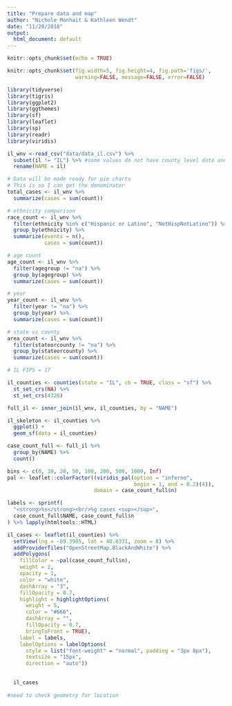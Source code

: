 ```yaml
---
title: "Prepare data and map"
author: "Nichole Monhait & Kathleen Wendt"
date: "11/28/2018"
output:
  html_document: default
---
```


```r
knitr::opts_chunk$set(echo = TRUE)
```


```r
knitr::opts_chunk$set(fig.width=5, fig.height=4, fig.path='figs/',
                      warning=FALSE, message=FALSE, error=FALSE)
```


```r

library(tidyverse)
library(tigris)
library(ggplot2)
library(ggthemes)
library(sf)
library(leaflet)
library(sp)
library(readr)
library(viridis)

```


```r

il_wnv <-read_csv("data/data_il.csv") %>% 
  subset(il != "IL") %>% #some values do not have county level data and are indicated as IL
  rename(NAME = il) 

```


```r

# Data will be made ready for pie charts
# This is so I can get the denominator
total_cases <- il_wnv %>% 
  summarize(cases = sum(count))

# ethnicity comparison
race_count <- il_wnv %>% 
  filter(ethnicity %in% c("Hispanic or Latino", "NotHispNotLatino")) %>% 
  group_by(ethnicity) %>% 
  summarize(events = n(),
            cases = sum(count))

# age count
age_count <- il_wnv %>% 
  filter(agegroup != "na") %>% 
  group_by(agegroup) %>% 
  summarize(cases = sum(count))

# year
year_count <- il_wnv %>% 
  filter(year != "na") %>% 
  group_by(year) %>% 
  summarize(cases = sum(count))

# state vs county
area_count <- il_wnv %>% 
  filter(stateorcounty != "na") %>% 
  group_by(stateorcounty) %>% 
  summarize(cases = sum(count))

```


```r

# IL FIPS = 17

il_counties <- counties(state = "IL", cb = TRUE, class = "sf") %>% 
  st_set_crs(NA) %>%
  st_set_crs(4326)

```


```r

full_il <- inner_join(il_wnv, il_counties, by = "NAME")

```


```r

il_skeleton <- il_counties %>% 
  ggplot() +
  geom_sf(data = il_counties) 

```

```r
case_count_full <- full_il %>% 
  group_by(NAME) %>% 
  count()
```


```r

bins <- c(0, 10, 20, 50, 100, 200, 500, 1000, Inf)
pal <- leaflet::colorFactor((viridis_pal(option = "inferno",
                                         begin = 1, end = 0.2)(4)), 
                            domain = case_count_full$n)

labels <- sprintf(
  "<strong>%s</strong><br/>%g cases <sup></sup>",
  case_count_full$NAME, case_count_full$n
) %>% lapply(htmltools::HTML)

il_cases <- leaflet(il_counties) %>%
  setView(lng = -89.3985, lat = 40.6331, zoom = 8) %>% 
  addProviderTiles("OpenStreetMap.BlackAndWhite") %>%  
  addPolygons(
    fillColor = ~pal(case_count_full$n),
    weight = 2,
    opacity = 1,
    color = "white",
    dashArray = "3",
    fillOpacity = 0.7,
    highlight = highlightOptions(
      weight = 5,
      color = "#666",
      dashArray = "",
      fillOpacity = 0.7,
      bringToFront = TRUE),
    label = labels,
    labelOptions = labelOptions(
      style = list("font-weight" = "normal", padding = "3px 8px"),
      textsize = "15px",
      direction = "auto")) 

  
  il_cases
  
#need to check geometry for location
```


